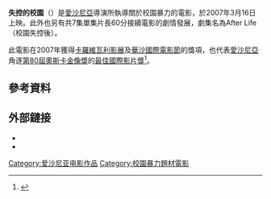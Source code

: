 {{multiple issues|
{{copyedit|time=2013-05-30T15:51:35+00:00}}
{{expand|time=2013-05-30T15:51:35+00:00}}
}}

{{Infobox film
| name           = 失控的校園<br /><small>{{lang-et|Klass}}</small>
<!--| image          = Klass (film) poster.jpg
| caption        = DVD封面-->
| director       = {{link-en|伊馬瑞格|Ilmar Raag}}
| producer       = 
| writer         = 伊馬瑞格
| screenplay     = 
| story          = 
| based on       = <!-- {{based on|title of the original work|writer of the original work}} -->
| starring       = {{link-en|Vallo Kirs}}<br /> {{link-en|Pärt Uusberg}}<br /> {{link-en|Lauri Pedaja}}<br /> [[Paula_Solvak|Paula Solvak]]
| music          = Martin Kallasvee<br />Paul Oja<br />Timo Steiner
| cinematography = Kristjan-Jaak Nuudi
| editing        = Tambet Tasuja
| studio         = 
| distributor    = {{link-en|Estonian Culture Film}}
| released       = {{Film date|2007|3|16||df=y}}
| runtime        = 99分鐘
| country        = {{flag|Estonia}}
| language       = 愛沙尼亞語
| budget         = 
| gross          = 
}}
'''失控的校園'''（{{lang-et|Klass}}）是[[愛沙尼亞|愛沙尼亞]]導演{{link-en|伊馬瑞格|Ilmar Raag}}所執導關於校園暴力的電影，於2007年3月16日上映。此外也另有共7集單集片長60分接續電影的劇情發展，劇集名為After Life（校園失控後）。

此電影在2007年獲得[[卡羅維瓦利影展|卡羅維瓦利影展]]及[[華沙國際電影節|華沙國際電影節]]的獎項，也代表[[愛沙尼亞|愛沙尼亞]]角逐[[第80屆奧斯卡金像獎|第80屆奧斯卡金像獎]]的[[奧斯卡最佳國際影片獎|最佳國際影片獎]]<ref>{{Cite web |url=https://www.variety.com/article/VR1117972713.html?categoryid=13&cs=1 |title=Estonia offers Oscar 'Class' act - Entertainment News, Film News, Media - Variety<!-- Bot generated title --> |access-date=2020-05-22 |archive-url=https://web.archive.org/web/20080421091107/http://www.variety.com/article/VR1117972713.html?categoryid=13&cs=1 |archive-date=2008-04-21 |dead-url=yes }}</ref>。

==參考資料==
{{reflist}}
==外部鏈接==
*{{official website|1=http://www.klassifilm.com/index.php?option=com_content&task=view&id=53&Itemid=102|2=The Class}}
*{{IMDb title|0988108|The Class}}

[[Category:爱沙尼亚电影作品|Category:爱沙尼亚电影作品]]
[[Category:校園暴力題材電影|Category:校園暴力題材電影]]
